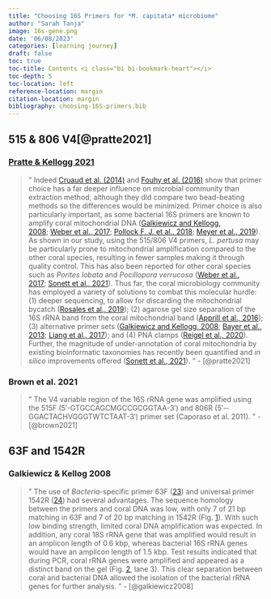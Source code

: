 ```yaml
---
title: "Choosing 16S Primers for *M. capitata* microbiome"
author: "Sarah Tanja"
image: 16s-gene.png
date: '06/08/2023'
categories: [learning journey]
draft: false
toc: true
toc-title: Contents <i class="bi bi-bookmark-heart"></i>
toc-depth: 5
toc-location: left
reference-location: margin
citation-location: margin
bibliography: choosing-16S-primers.bib
---
```


## 515 & 806 V4[@pratte2021]

### [Pratte & Kellogg 2021](https://doi.org/10.3389/fmars.2021.684161)

> " Indeed [Cruaud et al. (2014)](https://www.frontiersin.org/articles/10.3389/fmars.2021.684161/full#B18) and [Fouhy et al. (2016)](https://www.frontiersin.org/articles/10.3389/fmars.2021.684161/full#B23) show that primer choice has a far deeper influence on microbial community than extraction method, although they did compare two bead-beating methods so the differences would be minimized. Primer choice is also particularly important, as some bacterial 16S primers are known to amplify coral mitochondrial DNA ([Galkiewicz and Kellogg, 2008](https://www.frontiersin.org/articles/10.3389/fmars.2021.684161/full#B25); [Weber et al., 2017](https://www.frontiersin.org/articles/10.3389/fmars.2021.684161/full#B66); [Pollock F. J. et al., 2018](https://www.frontiersin.org/articles/10.3389/fmars.2021.684161/full#B51); [Meyer et al., 2019](https://www.frontiersin.org/articles/10.3389/fmars.2021.684161/full#B47)). As shown in our study, using the 515/806 V4 primers, *L. pertusa* may be particularly prone to mitochondrial amplification compared to the other coral species, resulting in fewer samples making it through quality control. This has also been reported for other coral species such as *Porites lobata* and *Pocillopora verrucosa* ([Weber et al., 2017](https://www.frontiersin.org/articles/10.3389/fmars.2021.684161/full#B66); [Sonett et al., 2021](https://www.frontiersin.org/articles/10.3389/fmars.2021.684161/full#B60)). Thus far, the coral microbiology community has employed a variety of solutions to combat this molecular hurdle: (1) deeper sequencing, to allow for discarding the mitochondrial bycatch ([Rosales et al., 2019](https://www.frontiersin.org/articles/10.3389/fmars.2021.684161/full#B54)); (2) agarose gel size separation of the 16S rRNA band from the coral mitochondrial band ([Apprill et al., 2016](https://www.frontiersin.org/articles/10.3389/fmars.2021.684161/full#B6)); (3) alternative primer sets ([Galkiewicz and Kellogg, 2008](https://www.frontiersin.org/articles/10.3389/fmars.2021.684161/full#B25); [Bayer et al., 2013](https://www.frontiersin.org/articles/10.3389/fmars.2021.684161/full#B8); [Liang et al., 2017](https://www.frontiersin.org/articles/10.3389/fmars.2021.684161/full#B41)); and (4) PNA clamps ([Reigel et al., 2020](https://www.frontiersin.org/articles/10.3389/fmars.2021.684161/full#B53)). Further, the magnitude of under-annotation of coral mitochondria by existing bioinformatic taxonomies has recently been quantified and *in silico* improvements offered ([Sonett et al., 2021](https://www.frontiersin.org/articles/10.3389/fmars.2021.684161/full#B60)). " - [@pratte2021]

### Brown et al. 2021

> " The V4 variable region of the 16S rRNA gene was amplified using the 515F (5′-­GTGCCAGCMGCCGCGGTAA-­3′) and 806R (5′-­GGACTACHVGGGTWTCTAAT-­3′) primer set (Caporaso et al. 2011). " - [@brown2021]

## 63F and 1542R

### Galkiewicz & Kellog 2008

> " The use of *Bacteria*-specific primer 63F ([23](https://journals.asm.org/doi/10.1128/AEM.01303-08#core-R23)) and universal primer 1542R ([24](https://journals.asm.org/doi/10.1128/AEM.01303-08#core-R24)) had several advantages. The sequence homology between the primers and coral DNA was low, with only 7 of 21 bp matching in 63F and 7 of 20 bp matching in 1542R (Fig. [1](https://journals.asm.org/doi/10.1128/AEM.01303-08#F1)). With such low binding strength, limited coral DNA amplification was expected. In addition, any coral 18S rRNA gene that was amplified would result in an amplicon length of 0.6 kbp, whereas bacterial 16S rRNA genes would have an amplicon length of 1.5 kbp. Test results indicated that during PCR, coral rRNA genes were amplified and appeared as a distinct band on the gel (Fig. [2](https://journals.asm.org/doi/10.1128/AEM.01303-08#F2), lane 3). This clear separation between coral and bacterial DNA allowed the isolation of the bacterial rRNA genes for further analysis. " - [@galkiewicz2008]
